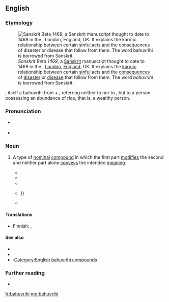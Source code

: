 ==English==
{{was wotd|2017|May|12}}

===Etymology===
[[File:Sanskrit Beta 1469 Wellcome F0002901.jpg|thumb|''Sanskrit Beta 1469'', a [[Sanskrit]] manuscript thought to date to 1469 in the {{w|Wellcome Library}}, [[London]], [[England]], UK. It explains the [[karmic]] relationship between certain [[sinful]] acts and the [[consequence]]s of [[disaster]] or [[disease]] that follow from them. The word ''bahuvrihi'' is borrowed from Sanskrit.]]

{{bor|en|sa|बहुव्रीहि||much rice}}, itself a bahuvrihi from {{m|sa|बहु||much}} + {{m|sa|व्रीहि||rice}}, referring neither to {{m|en|much}} nor to {{m|en|rice}}, but to a person possessing an abundance of rice, that is, a wealthy person.

===Pronunciation===
* {{a|RP}} {{IPA|/bahuːˈvɹiːhi/|lang=en}}
* {{hyphenation|ba|hu|vri|hi|lang=en}}

===Noun===
{{en-noun}}
{{examples-right|sense=type of nominal compound|examples=
* {{m|en|bluestocking}} — A scholarly, literary, or cultured woman<br />
* {{m|en|lowlife}} — An untrustworthy, despicable, or disreputable person.<br />
* {{m|en|redcoat}} — A British soldier during the American Revolution|width=30%}}

# {{lb|en|linguistics|also|_|attributive}} A type of [[nominal]] [[compound]] in which the first part [[modify|modifies]] the second and neither part alone [[convey]]s the intended [[meaning#Noun|meaning]].
#* {{quote-book|author=[Svayambhuva Manu]|authorlink=Manu (Hinduism)|chapter=[Notes.] Chap. III.|editor=[[w:Graves Haughton|Graves Chamney Haughton]]|title=[[w:Manusmriti|Mánava-Dherma-Sástra; or The Institutes of Menu]]|location=London|publisher=Printed by Cox and Baylis, {{w|Great Queen Street}}, {{w|Lincoln's Inn Fields}}|year=1825|volume=I (Sanscrit Text)|page=340|pageurl=https://books.google.com/books?id=I9RCAAAAcAAJ&pg=PA340|oclc=383327|passage=Considerable discrepancies prevail with regard to the word मूचिीः which the Calcutta edition and all the authorities except the Bombay copy and No. VI. read without the ''visarga''. It has subsequently been inserted in Mr. [[w:Charles Wilkins|[Charles] Wilkins]]' {{smallcaps|ms.}}, and is clearly required by the sense, as तोजोमूचिीः is a '''''bahuvrihi''''' or compound epithet.}}
#* {{quote-book|author=Th[eodor] Goldstücker|authorlink=Theodor Goldstücker|chapter=Appendix to Page 18|title=On the Deficiencies in the Present Administration of Hindu Law; being a Paper Read at the Meeting of the East India Association on the 8th of June, 1870|location=London|publisher=[[w:Routledge|Trübner and Co.]], 60, {{w|Paternoster Row}}|date=8 June 1870|year_published=1871|page=48, footnote †|pageurl=https://books.google.com/books?id=flgDAAAAQAAJ&pg=PA48|oclc=35239947|passage=The drift of this ''paribâshâ'', as [[w:Patanjali|Patañjali]] explains it, is to show that '''Bahuvrîhi''' compounds (in English comparable to adjective compounds like lightfoot—''i.e.'' one who possesses light feet,—or blueeye-d, &c.) are of two kinds, the one expressing a quality or an attribute which is essential, and the other expressing a quality or an attribute which is not essential, to the subject so predicated by the compound. Thus, as Patañjali illustrates, if you say: 'there march the priests having red turbans on,' the '''Bahuvrîhi''' ''lohitoshńísháh'' 'having red turbans on' implies here an essential quality of the priests, since this quality cannot be disconnected from their appearance as they march.}}
#* {{quote-book|author=Alan J[effrey] Nussbaum|authorlink=Alan Nussbaum|title=Head and Horn in Indo-European|series=Untersuchungen zur indogermanischen Sprach- und Kulturwissenschaft [Studies in Indo-European Language and Culture], New Series|seriesvolume=2|location=Berlin|publisher={{w|Walter de Gruyter}}|year=1986|page=273|pageurl=https://books.google.com/books?id=4xKMgV5OeIEC&pg=PA273|isbn=978-0-89925-132-5|passage=It would therefore not be surprising if unambiguous '''bahuvrihi''' morphology were to be used occasionally in a governing compound.}}
#* {{quote-journal|journal=Prague Studies in English|series=Acta Universitatis Carolinae, Philologica|location=Prague|publisher=[[w:Charles University|Universita Karlova]]|year=1997|volume=XXII|page=16|pageurl=https://books.google.com/books?id=SvpZAAAAMAAJ&q=%22bahuvrihi%22%7C%22bahuvrihis%22&dq=%22bahuvrihi%22%7C%22bahuvrihis%22&hl=en&sa=X&ei=qVdNUu7WBaToiAeJ3oG4DA&redir_esc=y|issn=1801-8858|oclc=754610951|passage=At the same time, none of the extended adjectival '''bahuvrihis''' has its linear counterpart in either poem. This is characteristic of the general situation in Old English. Neither the correspondence between the linear and the reversed '''bahuvrihis''' nor the relation between the linear and the extended '''bahuvrihis''' is symmetrical, {{...}}}}
#* {{quote-book|author=Réka Benczes|title=Creative Compounding in English: The Semantics of Metaphorical and Metonymical Noun-Noun Combinations|series=Human Cognitive Processing|seriesvolume=19|location=Amsterdam; Philadelphia, Pa.|publisher={{w|John Benjamins Publishing Company}}|year=2006|page=19|pageurl=https://books.google.com/books?id=eK8R61s_gwQC&pg=PA19|isbn=978-90-272-2373-9|passage=The fourth subcategory of exocentric compounds are the infamous '''bahuvrihi''' constructions, such as ''hunchback'', ''paleface'', ''scatterbrain''. [[w:Hans Marchand|[Hans] Marchand]] defines these as expressions which denote somebody (or something) which can be characterised by the feature expressed by the compound. Thus, '''bahuvrihi''' compounds have some kind of an identifying function. Marchand provides the following explanation for the origins of '''bahuvrihi''' compounds: they were used very early in Indo-European languages, primarily for namegiving, but most of them functioned only as adjectives.}}

====Translations====
{{trans-top|type of compound term}}
* Finnish: {{t+|fi|bahuvriihi}}, {{t|fi|bahuvrihi}}
{{trans-mid}}
{{trans-bottom}}

====See also====
* {{l|en|exocentric}}
* {{l|en|metonymy}}
* [[:Category:English bahuvrihi compounds‎]]

===Further reading===
* {{pedia}}

[[fr:bahuvrihi]]
[[mg:bahuvrihi]]